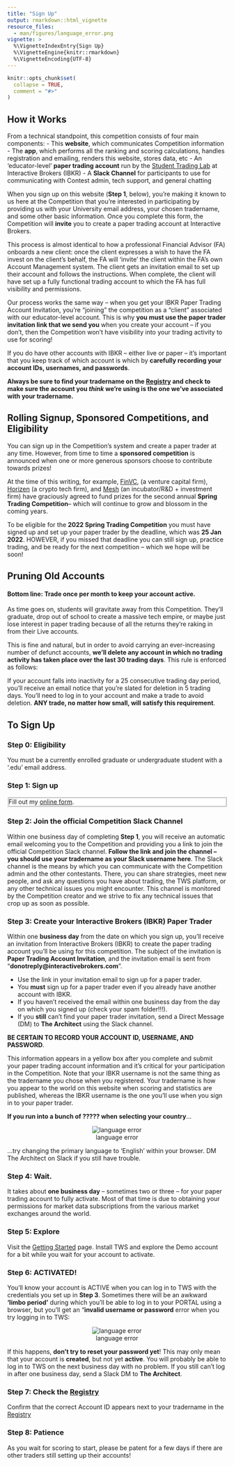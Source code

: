 ```yaml
---
title: "Sign Up"
output: rmarkdown::html_vignette
resource_files:
  - man/figures/language_error.png
vignette: >
  %\VignetteIndexEntry{Sign Up}
  %\VignetteEngine{knitr::rmarkdown}
  %\VignetteEncoding{UTF-8}
---
```


```r
knitr::opts_chunk$set(
  collapse = TRUE,
  comment = "#>"
)
```

## How it Works
From a technical standpoint, this competition consists of four main components:
  - This **website**, which communicates Competition information
  - The **app**, which performs all the ranking and scoring calculations,
  handles registration and emailing, renders this website, stores data, etc
  - An 'educator-level' **paper trading account** run by the [Student Trading
  Lab](https://www.interactivebrokers.com/en/accounts/educator.php) at
  Interactive Brokers (IBKR)
  - A **Slack Channel** for participants to use for communicating with Contest
  admin, tech support, and general chatting

When you sign up on this website (**Step 1**, below), you're making it known to
us here at the Competition that you're interested in participating by providing
us with your University email address, your chosen tradername, and some other
basic information. Once you complete this form, the Competition will **invite**
you to create a paper trading account at Interactive Brokers.

This process is almost identical to how a professional Financial Advisor (FA)
onboards a new client: once the client expresses a wish to have the FA invest on
the client's behalf, the FA will 'invite' the client within the FA's own Account
Management system. The client gets an invitation email to set up their account
and follows the instructions. When complete, the client will have set up a fully
functional trading account to which the FA has full visibility and permissions. 

Our process works the same way -- when you get your IBKR Paper Trading Account
Invitation, you're "joining" the competition as a "client" associated with our
educator-level account. This is why **you must use the paper trader invitation
link that we send you** when you create your account -- if you don't, then the
Competition won't have visibility into your trading activity to use for scoring!

If you do have other accounts with IBKR -- either live or paper -- it's
important that you keep track of which account is which by **carefully recording
your account IDs, usernames, and passwords**.

**Always be sure to find your tradername on the [Registry](Registry.html) and
check to make sure the account you *think* we're using is the one we've
associated with your tradername.**

## Rolling Signup, Sponsored Competitions, and Eligibility
You can sign up in the Competition's system and create a paper trader at any
time. However, from time to time a **sponsored competition** is announced when
one or more generous sponsors choose to contribute towards prizes!

At the time of this writing, for example, [FinVC](finvc.co), (a venture capital
firm), [Horizen](horizen.io) (a crypto tech firm), and [Mesh](mesh.xyz) (an
incubator/R&D + investment firm) have graciously agreed to fund prizes for the
second annual **Spring Trading Competition**-- which will continue to grow and
blossom in the coming years.

To be eligible for the **2022 Spring Trading Competition** you must have signed
up and set up your paper trader by the deadline, which was **25 Jan 2022**.
HOWEVER, if you missed that deadline you can still sign up, practice trading,
and be ready for the next competition -- which we hope will be soon!

## Pruning Old Accounts
#### Bottom line: Trade once per month to keep your account active.
As time goes on, students will gravitate away from this Competition. They'll
graduate, drop out of school to create a massive tech empire, or maybe just lose
interest in paper trading because of all the returns they're raking in from
their Live accounts. 

This is fine and natural, but in order to avoid carrying an ever-increasing
number of defunct accounts, **we'll delete any account in which no trading
activity has taken place over the last 30 trading days**. This rule is enforced
as follows:

If your account falls into inactivity for a 25 consecutive trading day period,
you'll receive an email notice that you're slated for deletion in 5 trading
days. You'll need to log in to your account and make a trade to avoid deletion.
**ANY trade, no matter how small, will satisfy this requirement**.


## To Sign Up

### Step 0: Eligibility
You must be a currently enrolled graduate or undergraduate student with a
'.edu' email address.

### Step 1: Sign up
<div id="wufoo-div" style="background-color:#fff;border-style:ridge;">
<div id="wufoo-q7j67ol08e8luq" style => Fill out my <a href="https://dukefinance.wufoo.com/forms/q7j67ol08e8luq">online form</a>. </div> <script type="text/javascript"> var q7j67ol08e8luq; (function(d, t) { var s = d.createElement(t), options = { 'userName':'dukefinance', 'formHash':'q7j67ol08e8luq', 'autoResize':true, 'height':'866', 'async':true, 'host':'wufoo.com', 'header':'show', 'ssl':true }; s.src = ('https:' == d.location.protocol ?'https://':'http://') + 'secure.wufoo.com/scripts/embed/form.js'; s.onload = s.onreadystatechange = function() { var rs = this.readyState; if (rs) if (rs != 'complete') if (rs != 'loaded') return; try { q7j67ol08e8luq = new WufooForm(); q7j67ol08e8luq.initialize(options); q7j67ol08e8luq.display(); } catch (e) { } }; var scr = d.getElementsByTagName(t)[0], par = scr.parentNode; par.insertBefore(s, scr); })(document, 'script'); </script></div>
    
### Step 2: Join the official Competition Slack Channel 
Within one business day of completing **Step 1**, you will receive an automatic
email welcoming you to the Competition and providing you a link to join the
official Competition Slack channel. **Follow the link and join the channel --
you should use your tradername as your Slack username here**. The Slack channel
is the means by which you can communicate with the Competition admin and the
other contestants. There, you can share strategies, meet new people, and ask any
questions you have about trading, the TWS platform, or any other technical
issues you might encounter. This channel is monitored by the Competition creator
and we strive to fix any technical issues that crop up as soon as possible.
    
### Step 3: Create your Interactive Brokers (IBKR) Paper Trader
Within one **business day** from the date on which you sign up, you'll receive
an invitation from Interactive Brokers (IBKR) to create the paper trading
account you'll be using for this competition. The subject of the invitation is
**Paper Trading Account Invitation**, and the invitation email is sent from
"**donotreply@interactivebrokers.com**".
     
* Use the link in your invitation email to sign up for a paper trader.
* You **must** sign up for a paper trader even if you already have another
account with IBKR.
* If you haven't received the email within one business day from the day on
which you signed up (check your spam folder!!!).
* If you **still** can't find your paper trader invitation, send a Direct
Message (DM) to **The Architect** using the Slack channel.
    
**BE CERTAIN TO RECORD YOUR ACCOUNT ID, USERNAME, AND PASSWORD**.

This information appears in a yellow box after you complete and submit your
paper trading account information and it's critical for your participation in
the Competition. Note that your IBKR username is not the same thing as the
tradername you chose when you registered. Your tradername is how you appear to
the world on this website when scoring and statistics are published, whereas the
IBKR username is the one you'll use when you sign in to your paper trader.

**If you run into a bunch of ????? when selecting your country**...
<center>![language error](language_error.png)</center>

...try changing the primary language to 'English' within your browser. DM The
Architect on Slack if you still have trouble.
    
### Step 4: Wait. 
It takes about **one business day** -- sometimes two or three -- for your paper
trading account to fully activate. Most of that time is due to obtaining your
permissions for market data subscriptions from the various market exchanges
around the world.

### Step 5: Explore 
Visit the [Getting Started](https://gothic-hedge-society.github.io/fintech.trading.competition/articles/fintech-trading-competition.html) 
page. Install TWS and explore the Demo account for a bit while you wait for your
account to activate.

### Step 6: ACTIVATED!
You'll know your account is ACTIVE when you can log in to TWS with the
credentials you set up in **Step 3**. Sometimes there will be an awkward
**'limbo period'** during which you'll be able to log in to your PORTAL using a
browser, but you'll get an "**invalid username or password** error when you try
logging in to TWS:

<center> ![language error](limbo_error.png) </center>

If this happens, **don't try to reset your password yet**! This may only mean
that your account is **created**, but not yet **active**. You will probably be
able to log in to TWS on the next business day with no problem. If you still
can't log in after one business day, send a Slack DM to **The Architect**.

### Step 7: Check the [Registry](https://gothic-hedge-society.github.io/fintech.trading.competition/articles/registry.html)
Confirm that the correct Account ID appears next to your tradername in the
[Registry](https://gothic-hedge-society.github.io/fintech.trading.competition/articles/registry.html)

### Step 8: Patience
As you wait for scoring to start, please be patent for a few days if there are
other traders still setting up their accounts!

